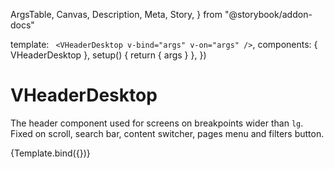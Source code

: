   ArgsTable,
  Canvas,
  Description,
  Meta,
  Story,
} from "@storybook/addon-docs"

<Meta title="Components/VHeader/VHeaderDesktop" component={VHeaderDesktop} />

  template: `
    <VHeaderDesktop v-bind="args" v-on="args" />`,
  components: { VHeaderDesktop },
  setup() {
    return { args }
  },
})

# VHeaderDesktop

<Description of={VHeaderDesktop} />

<ArgsTable of={VHeaderDesktop} />

The header component used for screens on breakpoints wider than `lg`. Fixed on
scroll, search bar, content switcher, pages menu and filters button.

<Canvas>
  <Story name="Default">{Template.bind({})}</Story>
</Canvas>
